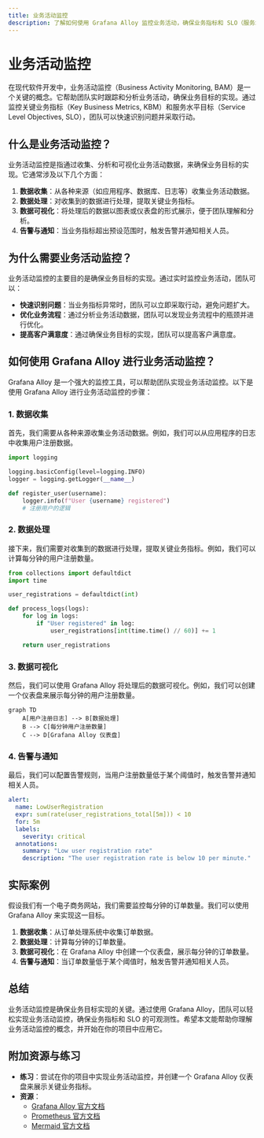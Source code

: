 ```yaml
---
title: 业务活动监控
description: 了解如何使用 Grafana Alloy 监控业务活动，确保业务指标和 SLO（服务水平目标）的可观测性。
---
```


# 业务活动监控

在现代软件开发中，业务活动监控（Business Activity Monitoring, BAM）是一个关键的概念。它帮助团队实时跟踪和分析业务活动，确保业务目标的实现。通过监控关键业务指标（Key Business Metrics, KBM）和服务水平目标（Service Level Objectives, SLO），团队可以快速识别问题并采取行动。

## 什么是业务活动监控？

业务活动监控是指通过收集、分析和可视化业务活动数据，来确保业务目标的实现。它通常涉及以下几个方面：

1. **数据收集**：从各种来源（如应用程序、数据库、日志等）收集业务活动数据。
2. **数据处理**：对收集到的数据进行处理，提取关键业务指标。
3. **数据可视化**：将处理后的数据以图表或仪表盘的形式展示，便于团队理解和分析。
4. **告警与通知**：当业务指标超出预设范围时，触发告警并通知相关人员。

## 为什么需要业务活动监控？

业务活动监控的主要目的是确保业务目标的实现。通过实时监控业务活动，团队可以：

- **快速识别问题**：当业务指标异常时，团队可以立即采取行动，避免问题扩大。
- **优化业务流程**：通过分析业务活动数据，团队可以发现业务流程中的瓶颈并进行优化。
- **提高客户满意度**：通过确保业务目标的实现，团队可以提高客户满意度。

## 如何使用 Grafana Alloy 进行业务活动监控？

Grafana Alloy 是一个强大的监控工具，可以帮助团队实现业务活动监控。以下是使用 Grafana Alloy 进行业务活动监控的步骤：

### 1. 数据收集

首先，我们需要从各种来源收集业务活动数据。例如，我们可以从应用程序的日志中收集用户注册数据。

```python
import logging

logging.basicConfig(level=logging.INFO)
logger = logging.getLogger(__name__)

def register_user(username):
    logger.info(f"User {username} registered")
    # 注册用户的逻辑
```

### 2. 数据处理

接下来，我们需要对收集到的数据进行处理，提取关键业务指标。例如，我们可以计算每分钟的用户注册数量。

```python
from collections import defaultdict
import time

user_registrations = defaultdict(int)

def process_logs(logs):
    for log in logs:
        if "User registered" in log:
            user_registrations[int(time.time() // 60)] += 1

    return user_registrations
```

### 3. 数据可视化

然后，我们可以使用 Grafana Alloy 将处理后的数据可视化。例如，我们可以创建一个仪表盘来展示每分钟的用户注册数量。

```mermaid
graph TD
    A[用户注册日志] --> B[数据处理]
    B --> C[每分钟用户注册数量]
    C --> D[Grafana Alloy 仪表盘]
```

### 4. 告警与通知

最后，我们可以配置告警规则，当用户注册数量低于某个阈值时，触发告警并通知相关人员。

```yaml
alert:
  name: LowUserRegistration
  expr: sum(rate(user_registrations_total[5m])) < 10
  for: 5m
  labels:
    severity: critical
  annotations:
    summary: "Low user registration rate"
    description: "The user registration rate is below 10 per minute."
```

## 实际案例

假设我们有一个电子商务网站，我们需要监控每分钟的订单数量。我们可以使用 Grafana Alloy 来实现这一目标。

1. **数据收集**：从订单处理系统中收集订单数据。
2. **数据处理**：计算每分钟的订单数量。
3. **数据可视化**：在 Grafana Alloy 中创建一个仪表盘，展示每分钟的订单数量。
4. **告警与通知**：当订单数量低于某个阈值时，触发告警并通知相关人员。

## 总结

业务活动监控是确保业务目标实现的关键。通过使用 Grafana Alloy，团队可以轻松实现业务活动监控，确保业务指标和 SLO 的可观测性。希望本文能帮助你理解业务活动监控的概念，并开始在你的项目中应用它。

## 附加资源与练习

- **练习**：尝试在你的项目中实现业务活动监控，并创建一个 Grafana Alloy 仪表盘来展示关键业务指标。
- **资源**：
  - [Grafana Alloy 官方文档](https://grafana.com/docs/alloy/latest/)
  - [Prometheus 官方文档](https://prometheus.io/docs/)
  - [Mermaid 官方文档](https://mermaid-js.github.io/mermaid/#/)